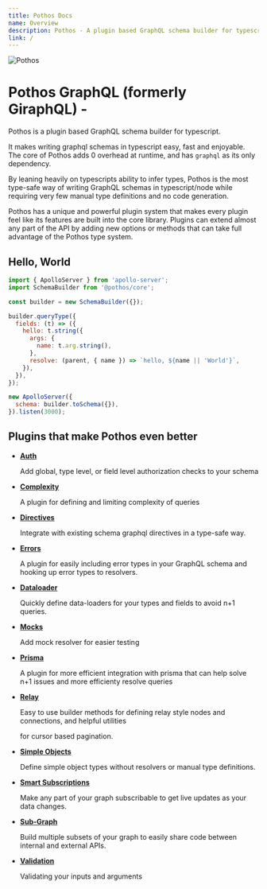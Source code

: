 ```yaml
---
title: Pothos Docs
name: Overview
description: Pothos - A plugin based GraphQL schema builder for typescript
link: /
---
```





![Pothos](/assets/logo-name-white.png)

# Pothos GraphQL (formerly GiraphQL) - 

Pothos is a plugin based GraphQL schema builder for typescript.

It makes writing graphql schemas in typescript easy, fast and enjoyable. The core of Pothos adds
0 overhead at runtime, and has `graphql` as its only dependency.

By leaning heavily on typescripts ability to infer types, Pothos is the most type-safe way of
writing GraphQL schemas in typescript/node while requiring very few manual type definitions and no
code generation.

Pothos has a unique and powerful plugin system that makes every plugin feel like its features are
built into the core library. Plugins can extend almost any part of the API by adding new options or
methods that can take full advantage of the Pothos type system.

## Hello, World

```javascript
import { ApolloServer } from 'apollo-server';
import SchemaBuilder from '@pothos/core';

const builder = new SchemaBuilder({});

builder.queryType({
  fields: (t) => ({
    hello: t.string({
      args: {
        name: t.arg.string(),
      },
      resolve: (parent, { name }) => `hello, ${name || 'World'}`,
    }),
  }),
});

new ApolloServer({
  schema: builder.toSchema({}),
}).listen(3000);
```

## Plugins that make Pothos even better

- [**Auth**](/docs/plugins/scope-auth)

  Add global, type level, or field level authorization checks to your schema

- [**Complexity**](/docs/plugins/complexity)

  A plugin for defining and limiting complexity of queries

- [**Directives**](/docs/plugins/directives)

  Integrate with existing schema graphql directives in a type-safe way.

- [**Errors**](/docs/plugins/errors)

  A plugin for easily including error types in your GraphQL schema and hooking up error types to
  resolvers.

- [**Dataloader**](/docs/plugins/dataloader)

  Quickly define data-loaders for your types and fields to avoid n+1 queries.

- [**Mocks**](/docs/plugins/mocks)
  
  Add mock resolver for easier testing

- [**Prisma**](/docs/plugins/prisma)

  A plugin for more efficient integration with prisma that can help solve n+1 issues and more
  efficienty resolve queries

- [**Relay**](/docs/plugins/relay)
  
  Easy to use builder methods for defining relay style nodes and connections, and helpful utilities

  for cursor based pagination.

- [**Simple Objects**](/docs/plugins/simple-objects)

  Define simple object types without resolvers or manual type definitions.

- [**Smart Subscriptions**](/docs/plugins/smart-subscriptions)

  Make any part of your graph subscribable to get live updates as your data changes.

- [**Sub-Graph**](/docs/plugins/sub-graph)

  Build multiple subsets of your graph to easily share code between internal and external APIs.

- [**Validation**](/docs/plugins/validation)

  Validating your inputs and arguments

